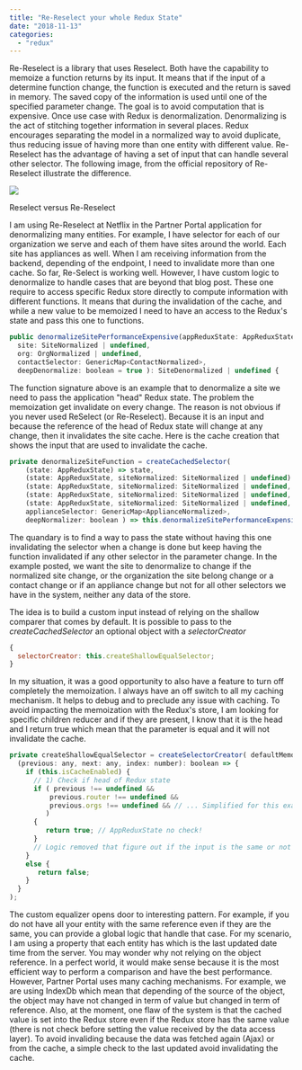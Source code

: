 ```yaml
---
title: "Re-Reselect your whole Redux State"
date: "2018-11-13"
categories:
  - "redux"
---
```


Re-Reselect is a library that uses Reselect. Both have the capability to memoize a function returns by its input. It means that if the input of a determine function change, the function is executed and the return is saved in memory. The saved copy of the information is used until one of the specified parameter change. The goal is to avoid computation that is expensive. Once use case with Redux is denormalization. Denormalizing is the act of stitching together information in several places. Redux encourages separating the model in a normalized way to avoid duplicate, thus reducing issue of having more than one entity with different value. Re-Reselect has the advantage of having a set of input that can handle several other selector. The following image, from the official repository of Re-Reselect illustrate the difference.

![](images/reselect-and-re-reselect.png)

Reselect versus Re-Reselect

I am using Re-Reselect at Netflix in the Partner Portal application for denormalizing many entities. For example, I have selector for each of our organization we serve and each of them have sites around the world. Each site has appliances as well. When I am receiving information from the backend, depending of the endpoint, I need to invalidate more than one cache. So far, Re-Select is working well. However, I have custom logic to denormalize to handle cases that are beyond that blog post. These one require to access specific Redux store directly to compute information with different functions. It means that during the invalidation of the cache, and while a new value to be memoized I need to have an access to the Redux's state and pass this one to functions.

```javascript
public denormalizeSitePerformanceExpensive(appReduxState: AppReduxState,
  site: SiteNormalized | undefined,
  org: OrgNormalized | undefined,
  contactSelector: GenericMap<ContactNormalized>,
  deepDenormalize: boolean = true ): SiteDenormalized | undefined {
```

The function signature above is an example that to denormalize a site we need to pass the application "head" Redux state. The problem the memoization get invalidate on every change. The reason is not obvious if you never used ReSelect (or Re-Reselect). Because it is an input and because the reference of the head of Redux state will change at any change, then it invalidates the site cache. Here is the cache creation that shows the input that are used to invalidate the cache.

```javascript
private denormalizeSiteFunction = createCachedSelector(
    (state: AppReduxState) => state,
    (state: AppReduxState, siteNormalized: SiteNormalized | undefined) => siteNormalized,
    (state: AppReduxState, siteNormalized: SiteNormalized | undefined, orgNormalized: OrgNormalized | undefined) => orgNormalized, this.contactSelector, this.applianceSelector,
    (state: AppReduxState, siteNormalized: SiteNormalized | undefined, orgNormalized: OrgNormalized | undefined, deepDenormalizer: boolean) => deepDenormalizer,
    (state: AppReduxState, siteNormalized: SiteNormalized | undefined, orgNormalized: OrgNormalized | undefined, contactSelector: GenericMap<ContactNormalized>,
    applianceSelector: GenericMap<ApplianceNormalized>,
    deepNormalizer: boolean ) => this.denormalizeSitePerformanceExpensive(state, siteNormalized, orgNormalized, contactSelector, deepNormalizer) )();
```

The quandary is to find a way to pass the state without having this one invalidating the selector when a change is done but keep having the function invalidated if any other selector in the parameter change. In the example posted, we want the site to denormalize to change if the normalized site change, or the organization the site belong change or a contact change or if an appliance change but not for all other selectors we have in the system, neither any data of the store.

The idea is to build a custom input instead of relying on the shallow comparer that comes by default. It is possible to pass to the _createCachedSelector_ an optional object with a _selectorCreator_

```javascript
{
  selectorCreator: this.createShallowEqualSelector;
}
```

In my situation, it was a good opportunity to also have a feature to turn off completely the memoization. I always have an off switch to all my caching mechanism. It helps to debug and to preclude any issue with caching. To avoid impacting the memoization with the Redux's store, I am looking for specific children reducer and if they are present, I know that it is the head and I return true which mean that the parameter is equal and it will not invalidate the cache.

```javascript
private createShallowEqualSelector = createSelectorCreator( defaultMemoize,
  (previous: any, next: any, index: number): boolean => {
    if (this.isCacheEnabled) {
      // 1) Check if head of Redux state
      if ( previous !== undefined && 
          previous.router !== undefined && 
          previous.orgs !== undefined && // ... Simplified for this example 
         )
      {
         return true; // AppReduxState no check!
      }
      // Logic removed that figure out if the input is the same or not return isTheSame;
    }
    else {
       return false;
    }
  } 
);
```

The custom equalizer opens door to interesting pattern. For example, if you do not have all your entity with the same reference even if they are the same, you can provide a global logic that handle that case. For my scenario, I am using a property that each entity has which is the last updated date time from the server. You may wonder why not relying on the object reference. In a perfect world, it would make sense because it is the most efficient way to perform a comparison and have the best performance. However, Partner Portal uses many caching mechanisms. For example, we are using IndexDb which mean that depending of the source of the object, the object may have not changed in term of value but changed in term of reference. Also, at the moment, one flaw of the system is that the cached value is set into the Redux store even if the Redux store has the same value (there is not check before setting the value received by the data access layer). To avoid invaliding because the data was fetched again (Ajax) or from the cache, a simple check to the last updated avoid invalidating the cache.
